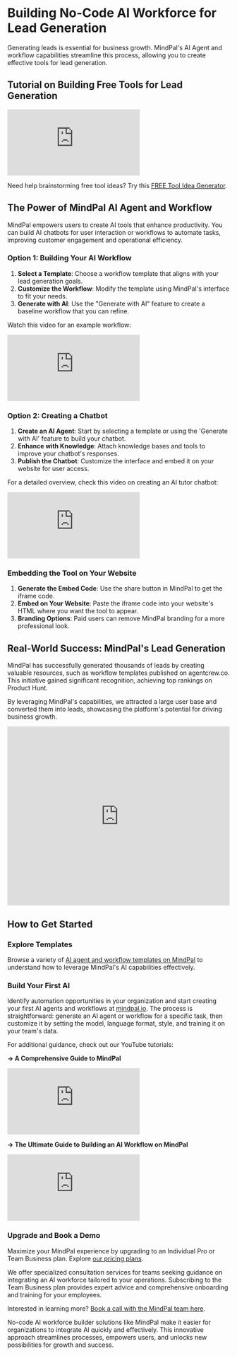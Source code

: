 # Building No-Code AI Workforce for Lead Generation

Generating leads is essential for business growth. MindPal's AI Agent and workflow capabilities streamline this process, allowing you to create effective tools for lead generation.

## Tutorial on Building Free Tools for Lead Generation

<iframe
  style={{
    width: '100%',
    aspectRatio: '16/9',
    marginTop: '32px'
  }}
  src="https://www.youtube.com/embed/XqEzbNY2blA"
  title="Lead Generation Video"
  frameBorder="0"
  allow="accelerometer; autoplay; clipboard-write; encrypted-media; gyroscope; picture-in-picture; web-share"
  allowFullScreen
></iframe>

Need help brainstorming free tool ideas? Try this [FREE Tool Idea Generator](https://mindpal.space/tool/free-tool-idea-generator).

## The Power of MindPal AI Agent and Workflow

MindPal empowers users to create AI tools that enhance productivity. You can build AI chatbots for user interaction or workflows to automate tasks, improving customer engagement and operational efficiency.

### Option 1: Building Your AI Workflow

1. **Select a Template**: Choose a workflow template that aligns with your lead generation goals.
2. **Customize the Workflow**: Modify the template using MindPal's interface to fit your needs.
3. **Generate with AI**: Use the "Generate with AI" feature to create a baseline workflow that you can refine.

Watch this video for an example workflow:

<iframe
  style={{
    width: '100%',
    aspectRatio: '16/9',
    marginTop: '32px'
  }}
  src="https://www.youtube.com/embed/IiWmfu1j9SY"
  title="Workflow Example"
  frameBorder="0"
  allow="accelerometer; autoplay; clipboard-write; encrypted-media; gyroscope; picture-in-picture; web-share"
  allowFullScreen
></iframe>

### Option 2: Creating a Chatbot

1. **Create an AI Agent**: Start by selecting a template or using the 'Generate with AI' feature to build your chatbot.
2. **Enhance with Knowledge**: Attach knowledge bases and tools to improve your chatbot's responses.
3. **Publish the Chatbot**: Customize the interface and embed it on your website for user access.

For a detailed overview, check this video on creating an AI tutor chatbot:

<iframe
  style={{
    width: '100%',
    aspectRatio: '16/9',
    marginTop: '32px'
  }}
  src="https://www.youtube.com/embed/06vQAESQLeQ"
  title="AI Tutor Chatbot"
  frameBorder="0"
  allow="accelerometer; autoplay; clipboard-write; encrypted-media; gyroscope; picture-in-picture; web-share"
  allowFullScreen
></iframe>

### Embedding the Tool on Your Website

1. **Generate the Embed Code**: Use the share button in MindPal to get the iframe code.
2. **Embed on Your Website**: Paste the iframe code into your website's HTML where you want the tool to appear.
3. **Branding Options**: Paid users can remove MindPal branding for a more professional look.

## Real-World Success: MindPal's Lead Generation

MindPal has successfully generated thousands of leads by creating valuable resources, such as workflow templates published on agentcrew.co. This initiative gained significant recognition, achieving top rankings on Product Hunt.

By leveraging MindPal's capabilities, we attracted a large user base and converted them into leads, showcasing the platform's potential for driving business growth.

<iframe style={{"border": "none", "marginTop": "2rem"}} src="https://cards.producthunt.com/cards/posts/454343?v=1" width="100%" height="405" frameborder="0" scrolling="no" allowfullscreen></iframe>

## How to Get Started


<Steps>

### Explore Templates

Browse a variety of [AI agent and workflow templates on MindPal](https://mindpal.space/workflow) to understand how to leverage MindPal's AI capabilities effectively.

### Build Your First AI

Identify automation opportunities in your organization and start creating your first AI agents and workflows at [mindpal.io](https://mindpal.io). The process is straightforward: generate an AI agent or workflow for a specific task, then customize it by setting the model, language format, style, and training it on your team's data.

For additional guidance, check out our YouTube tutorials:

**→ A Comprehensive Guide to MindPal**

<iframe
  style={{
    width: '100%',
    aspectRatio: '16/9',
    marginTop: '32px'
  }}
  src="https://www.youtube.com/embed/IY2Hze0-tWs"
  title="YouTube video player"
  frameBorder="0"
  allow="accelerometer; autoplay; clipboard-write; encrypted-media; gyroscope; picture-in-picture; web-share"
  allowFullScreen
></iframe>

**→ The Ultimate Guide to Building an AI Workflow on MindPal**

<iframe
  style={{
    width: '100%',
    aspectRatio: '16/9',
    marginTop: '32px'
  }}
  src="https://www.youtube.com/embed/dZVskx8xUJE"
  title="YouTube video player"
  frameBorder="0"
  allow="accelerometer; autoplay; clipboard-write; encrypted-media; gyroscope; picture-in-picture; web-share"
  allowFullScreen
></iframe>

### Upgrade and Book a Demo

Maximize your MindPal experience by upgrading to an Individual Pro or Team Business plan. Explore [our pricing plans](https://mindpal.space/pricing).

We offer specialized consultation services for teams seeking guidance on integrating an AI workforce tailored to your operations. Subscribing to the Team Business plan provides expert advice and comprehensive onboarding and training for your employees.

Interested in learning more? [Book a call with the MindPal team here](https://cal.com/mindpal/demo).

</Steps>

No-code AI workforce builder solutions like MindPal make it easier for organizations to integrate AI quickly and effectively. This innovative approach streamlines processes, empowers users, and unlocks new possibilities for growth and success.


<PageFooter />